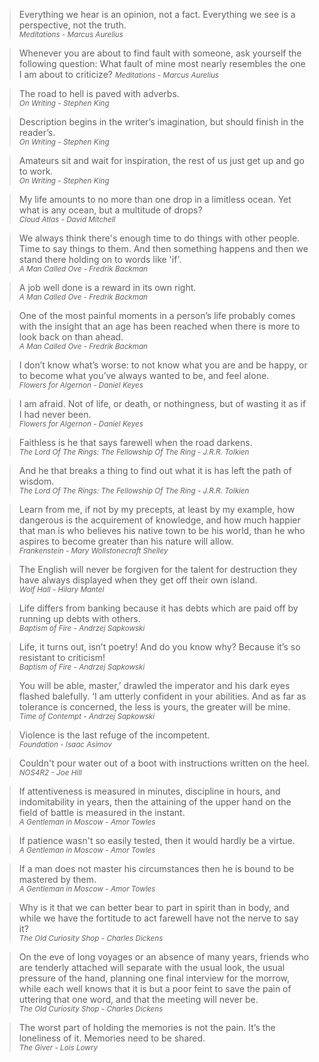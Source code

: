 > Everything we hear is an opinion, not a fact. Everything we see is a perspective, not the truth.  
> <small><cite>Meditations - Marcus Aurelius</cite></small> 

> Whenever you are about to find fault with someone, ask yourself the following question: What fault of mine most 
> nearly resembles the one I am about to criticize?
> <small><cite>Meditations - Marcus Aurelius</cite></small> 

> The road to hell is paved with adverbs.  
> <small><cite>On Writing - Stephen King</cite></small> 

> Description begins in the writer’s imagination, but should finish in the reader’s.  
> <small><cite>On Writing - Stephen King</cite></small> 

> Amateurs sit and wait for inspiration, the rest of us just get up and go to work.  
> <small><cite>On Writing - Stephen King</cite></small> 

> My life amounts to no more than one drop in a limitless ocean. Yet what is any ocean, but a multitude of drops?  
> <small><cite>Cloud Atlas - David Mitchell</cite></small> 

> We always think there's enough time to do things with other people. Time to say things to them. And then something 
> happens and then we stand there holding on to words like 'if'.  
> <small><cite>A Man Called Ove - Fredrik Backman</cite></small> 
 
> A job well done is a reward in its own right.  
> <small><cite>A Man Called Ove - Fredrik Backman</cite></small>
 
> One of the most painful moments in a person’s life probably comes with the insight that an age has been reached when 
> there is more to look back on than ahead.   
> <small><cite>A Man Called Ove - Fredrik Backman</cite></small>

> I don’t know what’s worse: to not know what you are and be happy, or to become what you’ve always wanted to be, and 
> feel alone.  
> <small><cite>Flowers for Algernon - Daniel Keyes</cite></small>

> I am afraid. Not of life, or death, or nothingness, but of wasting it as if I had never been.  
> <small><cite>Flowers for Algernon - Daniel Keyes</cite></small>

> Faithless is he that says farewell when the road darkens.  
> <small><cite>The Lord Of The Rings: The Fellowship Of The Ring - J.R.R. Tolkien</cite></small>

> And he that breaks a thing to find out what it is has left the path of wisdom.  
> <small><cite>The Lord Of The Rings: The Fellowship Of The Ring - J.R.R. Tolkien</cite></small>

> Learn from me, if not by my precepts, at least by my example, how dangerous is the acquirement of knowledge, and how 
> much happier that man is who believes his native town to be his world, than he who aspires to become greater than his 
> nature will allow.  
> <small><cite>Frankenstein - Mary Wollstonecraft Shelley</cite></small>

> The English will never be forgiven for the talent for destruction they have always displayed when they get off
their own island.  
> <small><cite>Wolf Hall - Hilary Mantel</cite></small>

> Life differs from banking because it has debts which are paid off by running up debts with others.  
> <small><cite>Baptism of Fire - Andrzej Sapkowski</cite></small>

> Life, it turns out, isn’t poetry! And do you know why? Because it’s so resistant to criticism!  
> <small><cite>Baptism of Fire - Andrzej Sapkowski</cite></small>

> You will be able, master,’ drawled the imperator and his dark eyes flashed balefully. ‘I am utterly confident in your abilities.
> And as far as tolerance is concerned, the less is yours, the greater will be mine.  
> <small><cite>Time of Contempt - Andrzej Sapkowski</cite></small>

> Violence is the last refuge of the incompetent.  
> <small><cite>Foundation - Isaac Asimov</cite></small>

> Couldn't pour water out of a boot with instructions written on the heel.  
> <small><cite>NOS4R2 - Joe Hill</cite></small>

> If attentiveness is measured in minutes, discipline in hours, and indomitability in years, then the attaining of
> the upper hand on the field of battle is measured in the instant.  
> <small><cite>A Gentleman in Moscow - Amor Towles</cite></small>

> If patience wasn't so easily tested, then it would hardly be a virtue.  
> <small><cite>A Gentleman in Moscow - Amor Towles</cite></small>

> If a man does not master his circumstances then he is bound to be mastered by them.  
> <small><cite>A Gentleman in Moscow - Amor Towles</cite></small>

> Why is it that we can better bear to part in spirit than in body, and while we have the fortitude to act farewell
> have not the nerve to say it?  
> <small><cite>The Old Curiosity Shop - Charles Dickens</cite></small>

> On the eve of long voyages or an absence of many years, friends who are tenderly attached will separate with the usual
> look, the usual pressure of the hand, planning one final interview for the morrow, while each well knows that it is
> but a poor feint to save the pain of uttering that one word, and that the meeting will never be.  
> <small><cite>The Old Curiosity Shop - Charles Dickens</cite></small>

> The worst part of holding the memories is not the pain. It’s the loneliness of it. Memories need to be shared.  
> <small><cite>The Giver - Lois Lowry</cite></small>